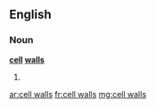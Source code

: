 ==English==

===Noun===
'''[[cell]] [[wall]]s'''

# {{plural of|[[cell wall]]}}

[[ar:cell walls]]
[[fr:cell walls]]
[[mg:cell walls]]